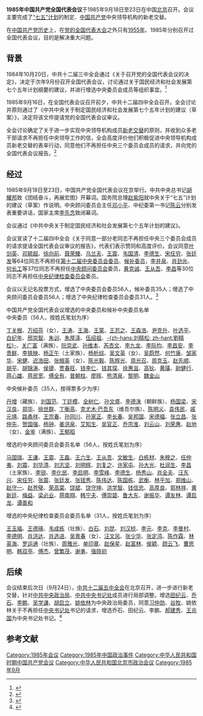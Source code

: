 '''1985年中国共产党全国代表会议'''于1985年9月18日至23日在中国[[北京|北京]]召开。会议主要完成了[[第七个五年计划_(中国)|“七五”计划]]的制定、[[中国共产党|中国共产党]]中央领导机构的新老交替。

在[[中国共产党历史|中国共产党历史]]上，在[[中国共产党全国代表大会|党的全国代表大会]]之外只有[[1955年中国共产党全国代表会议|1955年]]、1985年分别召开过全国代表会议，目的是解决重大问题。

== 背景 ==
1984年10月20日，中共十二届三中全会通过《关于召开党的全国代表会议的决定》，决定于次年9月份召开全国代表会议，讨论通过关于国民经济和社会发展第七个五年计划纲要的建议，并进行增选中央委员会成员等组织事宜。<ref>{{Cite web|url=http://cpc.people.com.cn/GB/64162/64168/64565/65378/4429525.html|title=关于召开党的全国代表会议的决定|accessdate=2017-10-22|author=|date=|work=|publisher=人民网|archive-date=2020-01-17|archive-url=https://web.archive.org/web/20200117184530/http://cpc.people.com.cn/GB/64162/64168/64565/65378/4429525.html|dead-url=no}}</ref>

1985年9月16日，在全国代表会议召开前夕，中共十二届四中全会召开。全会讨论并原则通过了《中共中央关于制定国民经济和社会发展第七个五年计划的建议（草案）》，决定将该文件提请党的全国代表会议审议。

全会讨论确定了关于进一步实现中央领导机构成员[[废除干部领导职务终身制|新老交替]]的原则，并收到众多老干部请求不再担任中央领导工作的信，全会高度评价他们积极促进中央领导机构成员新老交替的表率行动，同意他们不再担任中央三个委员会成员的请求，并向党的全国代表会议报告。<ref>{{Cite web|url=http://cpc.people.com.cn/GB/64162/64168/64565/65379/4429519.html|title=中国共产党十二届四中全会简介|accessdate=2017-10-22|publisher=人民网|archive-date=2020-02-08|archive-url=https://web.archive.org/web/20200208100536/http://cpc.people.com.cn/GB/64162/64168/64565/65379/4429519.html|dead-url=no}}</ref>

== 经过 ==
1985年9月18日至23日，中国共产党全国代表会议在京举行。中共中央总书记[[胡耀邦|胡耀邦]]致《团结奋斗，再展宏图》开幕词。国务院总理[[赵紫阳|赵紫阳]]就中央关于“七五”计划的建议（草案）作说明。中央顾问委员会主任[[邓小平|邓小平]]、中纪委第一书记[[陈云|陈云]]分别发表重要讲话，国家主席[[李先念|李先念]]致闭幕词。

会议通过《中共中央关于制定国民经济和社会发展第七个五年计划的建议》。

会议宣读了十二届四中全会《关于同意一部分老同志不再担任中央三个委员会成员的请求提请全国代表会议审议的报告》，代表们表示赞同和高度评价。会议同意[[叶剑英|叶剑英]]、[[邓颖超|邓颖超]]、[[徐向前|徐向前]]、[[聂荣臻|聂荣臻]]、[[乌兰夫|乌兰夫]]、[[王震|王震]]、[[韦国清|韦国清]]、[[李德生_(1916年)|李德生]]、[[宋任穷|宋任穷]]、[[张廷发|张廷发]]等64位同志不再担任[[中国共产党第十二届中央委员会委员列表|第十二届中央委员会委员]]、[[中国共产党第十二届中央委员会候补委员列表|候补委员]]，[[李井泉|李井泉]]、[[萧劲光|肖劲光]]、[[何长工|何长工]]等37位同志不再担任[[中国共产党中央顾问委员会|中央顾问委员会]]委员，[[黄克诚|黄克诚]]、[[王从吾|王从吾]]、[[李昌|李昌]]等30位同志不再担任[[中国共产党中央纪律检查委员会|中央纪律检查委员会]]委员。

会议以无记名投票方式，增选了中央委员会委员56人，候补委员35人；增选了中央顾问委员会委员56人；增选了中央纪律检查委员会委员31人。<ref>{{Cite web|url=http://gaige.rednet.cn/c/2008/04/14/1483860.htm|title=1985年9月18日 中国共产党全国代表会议在北京举行|accessdate=2017-10-22|date=2008-04-14|publisher=红网|archiveurl=https://web.archive.org/web/20171023064038/http://gaige.rednet.cn/c/2008/04/14/1483860.htm|archive-date=2017-10-23|dead-url=yes}}</ref>

;中国共产党全国代表会议增选的中央委员和候补中央委员名单
;中央委员（56人，按姓氏笔划为序）
[[丁关根|丁关根]]、[[万绍芬|万绍芬]]（女）、[[王涛_(1931年)|王涛]]、[[王海|王海]]、[[王蒙_(作家)|王蒙]]、[[王忍之|王忍之]]、[[王森浩|王森浩]]、[[尹克升|尹克升]]、[[叶选平|叶选平]]、[[白纪年|白纪年]]、[[邢崇智|邢崇智]]、[[朱训|朱训]]、[[朱厚泽|朱厚泽]]、[[伍绍祖|伍绍祖]]、[[刘精松|-{zh-hans:刘精松; zh-hant:劉精松}-]]、[[关广富|关广富]]（满族）、[[阮崇武|阮崇武]]、[[孙维本|孙维本]]、[[芮杏文|芮杏文]]、[[李九龙|李九龙]]、[[李际均|李际均]]、[[李昌安|李昌安]]、[[李贵鲜|李贵鲜]]、[[李铁映|李铁映]]、[[杨正午|杨正午]]（土家族）、[[杨析综|杨析综]]、[[吴文英_(1932年)|吴文英]]（女）、[[吴蔚然|吴蔚然]]、[[何竹康|何竹康]]、[[邹家华|邹家华]]、[[宋健|宋健]]、[[迟浩田|迟浩田]]、[[张帼英|张帼英]]（女）、[[陈光毅|陈光毅]]、[[陈辉光|陈辉光]]、[[周光召|周光召]]、[[周克玉|周克玉]]、[[赵先顺|赵先顺]]、[[胡平_(政治家)|胡平]]、[[胡锦涛|胡锦涛]]、[[侯捷_(官员)|侯捷]]、[[贾春旺|贾春旺]]、[[钱李仁|钱李仁]]、[[钱其琛|钱其琛]]、[[徐惠滋|徐惠滋]]、[[高狄|高狄]]、[[黄璜|黄璜]]、[[尉健行|尉健行]]、[[蒋心雄|蒋心雄]]、[[蒋民宽|蒋民宽]]、[[傅全有|傅全有]]、[[普朝柱|普朝柱]]、[[廖晖|廖晖]]、[[熊清泉|熊清泉]]、[[黎明_(1927年)|黎明]]、[[魏金山|魏金山]]

;中央候补委员（35人，按得票多少为序）
[[丹增|丹增]]（藏族）、[[刘国范|刘国范]]、[[丁廷模|丁廷模]]、[[全树仁|全树仁]]、[[孙文盛|孙文盛]]、[[李德洙|李德洙]]（朝鲜族）、[[杨国梁|杨国梁]]、[[宋汉良|宋汉良]]、[[郑华_(新华社香港分社副社长)|郑华]]、[[徐世群|徐世群]]、[[丁衡高|丁衡高]]、[[克尤木·巴吾东|克尤木·巴吾东]]（维吾尔族）、[[陈明义_(1940年)|陈明义]]、[[袁伟民|袁伟民]]、[[戚元靖|戚元靖]]、[[路甬祥|路甬祥]]、[[王宗春|王宗春]]、[[孫同川|孙同川]]、[[孙家正|孙家正]]、[[李长春|李长春]]、[[吴邦国|吴邦国]]、[[宋德福_(1946年)|宋德福]]、[[张立昌|张立昌]]、[[张仲先|张仲先]]、[[贺国强|贺国强]]、[[杨钟|杨钟]]、[[姜洪泉|姜洪泉]]、[[艾知生|艾知生]]、[[吴官正|吴官正]]、[[乔宗淮|乔宗淮]]、[[刘云山|刘云山]]、[[刘荣惠|刘荣惠]]、[[赵地|赵地]]（女）、[[金鉴|金鉴]]（满族）、[[王郁昭|王郁昭]]

;增选的中央顾问委员会委员名单（56人，按姓氏笔划为序）
[[马国瑞|马国瑞]]、[[王謙_(1917年)|王谦]]、[[王震|王震]]、[[王磊_(1914年)|王磊]]、[[王六生|王六生]]、[[王从吾|王从吾]]、[[文敏生|文敏生]]、[[白栋材|白栋材]]、[[朱穆之|朱穆之]]、[[任仲夷|任仲夷]]、[[刘震|刘震]]、[[刘华清|刘华清]]、[[刘志坚|刘志坚]]、[[刘明辉_(政治人物)|刘明辉]]、[[刘复之|刘复之]]、[[许家屯|许家屯]]、[[孫大光_(1917年)|孙大光]]、[[杜润生|杜润生]]、[[李昌|李昌]]（土家族）、[[李锐_(1917年)|李锐]]、[[李化民_(少将)|李化民]]、[[李啟明_(1915年)|李启明]]、[[李雪峰|李雪峰]]、[[李德生_(1916年)|李德生]]、[[杨秀山|杨秀山]]、[[肖全夫|肖全夫]]、[[汪东兴|汪东兴]]、[[宋任穷|宋任穷]]、[[张震_(上将)|张震]]、[[张廷发|张廷发]]、[[张铚秀|张铚秀]]、[[陈伟达|陈伟达]]、[[陈国栋_(1911年)|陈国栋]]、[[武衡|武衡]]、[[林乎加|林乎加]]、[[郑维山|郑维山]]、[[赵守一|赵守一]]、[[赵苍璧|赵苍璧]]、[[荣高棠|荣高棠]]、[[饶斌|饶斌]]、[[饶守坤|饶守坤]]、[[洪学智|洪学智]]、[[钱信忠|钱信忠]]、[[高厚良|高厚良]]、[[郭林祥|郭林祥]]、[[黄新廷|黄新廷]]、[[梅益|梅益]]、[[梁必业|梁必业]]、[[蒋南翔|蒋南翔]]、[[韩宁夫|韩宁夫]]、[[傅崇碧|傅崇碧]]、[[鲁大东|鲁大东]]、[[谢振华|谢振华]]、[[谭友林|谭友林]]、[[谭启龙|谭启龙]]、[[谭善和|谭善和]]

;增选的中央纪律检查委员会委员名单（31人，按姓氏笔划为序）
[[王玉福|王玉福]]、[[王德瑛|王德瑛]]、[[韦成栋|韦成栋]]（壮族）、[[白石_(1927年)|白石]]、[[刘昆_(国家经济委员会副主任)|刘昆]]、[[刘汉桢|刘汉桢]]、[[李元_(湖南少将)|李元]]、[[李克_(新华社)|李克]]、[[李曼村|李曼村]]、[[李德明|李德明]]、[[肖洪达|肖洪达]]、[[肖选进|肖选进]]、[[吴景春_(1932年)|吴景春]]（女）、[[汪文风|汪文风]]、[[张少华_(中将)|张少华]]、[[张定鸿|张定鸿]]、[[陈作霖_(1923年)|陈作霖]]、[[林英海|林英海]]、[[罗运通|罗运通]]（壮族）、[[周雅光|周雅光]]、[[单印章|单印章]]、[[赵保星|赵保星]]、[[赵富林|赵富林]]、[[侯颖|侯颖]]、[[顾云飞|顾云飞]]、[[曹思明|曹思明]]、[[韩双亭|韩双亭]]、[[傅杰|傅杰]]、[[曾繁茂|曾繁茂]]、[[谢勇_(1932年)|谢勇]]、[[强晓初|强晓初]]

== 后续 ==
会议结束后次日（9月24日），[[中国共产党第十二届中央委员会|中共十二届五中全会]]在北京召开，进一步进行新老交替，针对[[中国共产党中央政治局|中共中央政治局]]、[[中国共产党中央书记处|中共中央书记处]]成员进行局部调整。增选[[田纪云|田纪云]]、[[乔石|乔石]]、[[李鹏|李鹏]]、[[吴学谦|吴学谦]]、[[胡启立|胡启立]]、[[姚依林|姚依林]]为中央政治局委员，同意[[习仲勋|习仲勋]]、[[谷牧|谷牧]]、姚依林关于不再担任[[中国共产党中央书记处|中央书记处]]书记的请求，增选乔石、田纪云、李鹏、[[郝建秀|郝建秀]]、[[王兆国|王兆国]]为中央书记处书记。<ref>{{Cite web|url=http://cpc.people.com.cn/GB/64162/64168/64565/65380/4429518.html|title=第十二届中央委员会第五次全体会议公报|accessdate=2017-10-22|publisher=人民网|archivedate=2017-10-29|archiveurl=https://web.archive.org/web/20171029073710/http://cpc.people.com.cn/GB/64162/64168/64565/65380/4429518.html|dead-url=no}}</ref>

== 参考文献 ==
{{Reflist}}
{{中国共产党的重要会议}}
[[Category:1985年会议|Category:1985年会议]]
[[Category:1985年中国政治事件|Category:1985年中国政治事件]]
[[Category:中华人民共和国时期中国共产党会议|Category:中华人民共和国时期中国共产党会议]]
[[Category:中华人民共和国北京市政治会议|Category:中华人民共和国北京市政治会议]]
[[Category:1985年9月|Category:1985年9月]]
